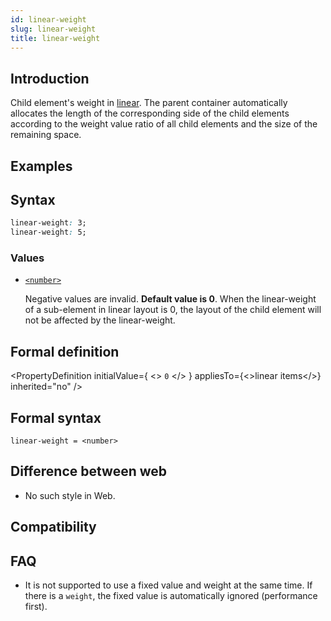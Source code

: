 ```yaml
---
id: linear-weight
slug: linear-weight
title: linear-weight
---
```


## Introduction

Child element's weight in [linear](guide/ui/layout/linear-layout.mdx).
The parent container automatically allocates the length of the corresponding side of the child elements according to the weight value ratio of all child elements and the size of the remaining space.

## Examples


<Go
  example="css-api"
  defaultFile="src/linear-weight/App.tsx"
  img="/assets/doc/css/linear-weight.png"
  defaultEntryFile="dist/linear-weight.lynx.bundle"
  entry="src/linear-weight"
/>

## Syntax

```css
linear-weight: 3;
linear-weight: 5;
```

### Values

- [`<number>`](api/css/data-type/number.mdx)

  Negative values are invalid. **Default value is 0**. When the linear-weight of a sub-element in linear layout is 0, the layout of the child element will not be affected by the linear-weight.

## Formal definition


<PropertyDefinition
  initialValue={
    <>
      <code>0</code>
    </>
  }
  appliesTo={<>linear items</>}
  inherited="no"
/>

## Formal syntax

```
linear-weight = <number>
```

## Difference between web

- No such style in Web.

## Compatibility


<LegacyCompatTable metadata="css/properties/linear-weight" />

## FAQ

- It is not supported to use a fixed value and weight at the same time. If there is a `weight`, the fixed value is automatically ignored (performance first).
